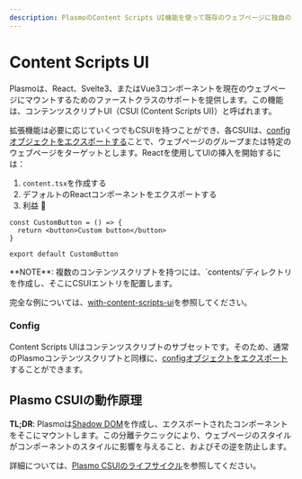 ```yaml
---
description: PlasmoのContent Scripts UI機能を使って既存のウェブページに独自のコンポーネントを挿入する方法。
---
```



# Content Scripts UI

Plasmoは、React、Svelte3、またはVue3コンポーネントを現在のウェブページにマウントするためのファーストクラスのサポートを提供します。この機能は、コンテンツスクリプトUI（CSUI (Content Scripts UI)）と呼ばれます。

拡張機能は必要に応じていくつでもCSUIを持つことができ、各CSUIは、[configオブジェクトをエクスポートする](/framework/content-scripts#config)ことで、ウェブページのグループまたは特定のウェブページをターゲットとします。Reactを使用してUIの挿入を開始するには：

1. `content.tsx`を作成する
1. デフォルトのReactコンポーネントをエクスポートする
1. 利益 🎉

```tsx filename="content.tsx"
const CustomButton = () => {
  return <button>Custom button</button>
}

export default CustomButton
```

<Callout emoji="👀" title="Note">
  **NOTE**: 複数のコンテンツスクリプトを持つには、`contents/`ディレクトリを作成し、そこにCSUIエントリを配置します。
</Callout>

完全な例については、[with-content-scripts-ui](https://github.com/PlasmoHQ/examples/tree/main/with-content-scripts-ui)を参照してください。

### Config

Content Scripts UIはコンテンツスクリプトのサブセットです。そのため、通常のPlasmoコンテンツスクリプトと同様に、[configオブジェクトをエクスポート](/framework/content-scripts#config)することができます。

## Plasmo CSUIの動作原理

**TL;DR**: Plasmoは[Shadow DOM](https://developer.mozilla.org/en-US/docs/Web/Web_Components/Using_shadow_DOM)を作成し、エクスポートされたコンポーネントをそこにマウントします。この分離テクニックにより、ウェブページのスタイルがコンポーネントのスタイルに影響を与えること、およびその逆を防止します。

詳細については、[Plasmo CSUIのライフサイクル](./content-scripts-ui/life-cycle)を参照してください。


